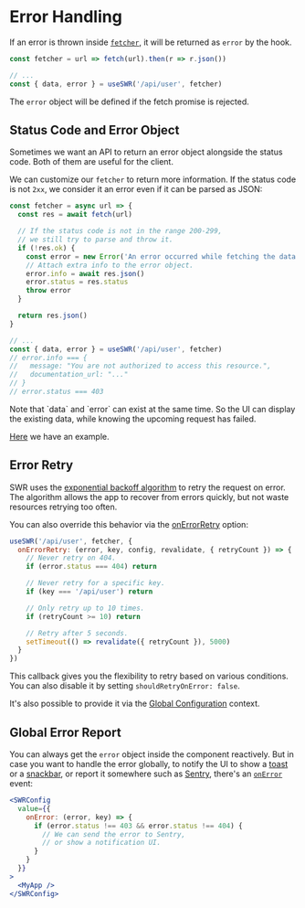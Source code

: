 
# Error Handling

If an error is thrown inside [`fetcher`](/docs/data-fetching), it will be
returned as `error` by the hook.

```js
const fetcher = url => fetch(url).then(r => r.json())

// ...
const { data, error } = useSWR('/api/user', fetcher)
```

The `error` object will be defined if the fetch promise is rejected.

## Status Code and Error Object

Sometimes we want an API to return an error object alongside the status code.
Both of them are useful for the client.

We can customize our `fetcher` to return more information. If the status code is
not `2xx`, we consider it an error even if it can be parsed as JSON:

```js
const fetcher = async url => {
  const res = await fetch(url)

  // If the status code is not in the range 200-299,
  // we still try to parse and throw it.
  if (!res.ok) {
    const error = new Error('An error occurred while fetching the data.')
    // Attach extra info to the error object.
    error.info = await res.json()
    error.status = res.status
    throw error
  }

  return res.json()
}

// ...
const { data, error } = useSWR('/api/user', fetcher)
// error.info === {
//   message: "You are not authorized to access this resource.",
//   documentation_url: "..."
// }
// error.status === 403
```

<Callout>
  Note that `data` and `error` can exist at the same time.
  So the UI can display the existing data, while knowing the upcoming request
  has failed.
</Callout>

[Here](/examples/error-handling) we have an example.

## Error Retry

SWR uses the
[exponential backoff algorithm](https://en.wikipedia.org/wiki/Exponential_backoff)
to retry the request on error. The algorithm allows the app to recover from
errors quickly, but not waste resources retrying too often.

You can also override this behavior via the
[onErrorRetry](/docs/options#options) option:

```js
useSWR('/api/user', fetcher, {
  onErrorRetry: (error, key, config, revalidate, { retryCount }) => {
    // Never retry on 404.
    if (error.status === 404) return

    // Never retry for a specific key.
    if (key === '/api/user') return

    // Only retry up to 10 times.
    if (retryCount >= 10) return

    // Retry after 5 seconds.
    setTimeout(() => revalidate({ retryCount }), 5000)
  }
})
```

This callback gives you the flexibility to retry based on various conditions.
You can also disable it by setting `shouldRetryOnError: false`.

It's also possible to provide it via the
[Global Configuration](/docs/global-configuration) context.

## Global Error Report

You can always get the `error` object inside the component reactively. But in
case you want to handle the error globally, to notify the UI to show a
[toast](https://vercel.com/design/toast) or a
[snackbar](https://material.io/components/snackbars), or report it somewhere
such as [Sentry](https://sentry.io), there's an
[`onError`](/docs/options#options) event:

```jsx
<SWRConfig
  value={{
    onError: (error, key) => {
      if (error.status !== 403 && error.status !== 404) {
        // We can send the error to Sentry,
        // or show a notification UI.
      }
    }
  }}
>
  <MyApp />
</SWRConfig>
```
